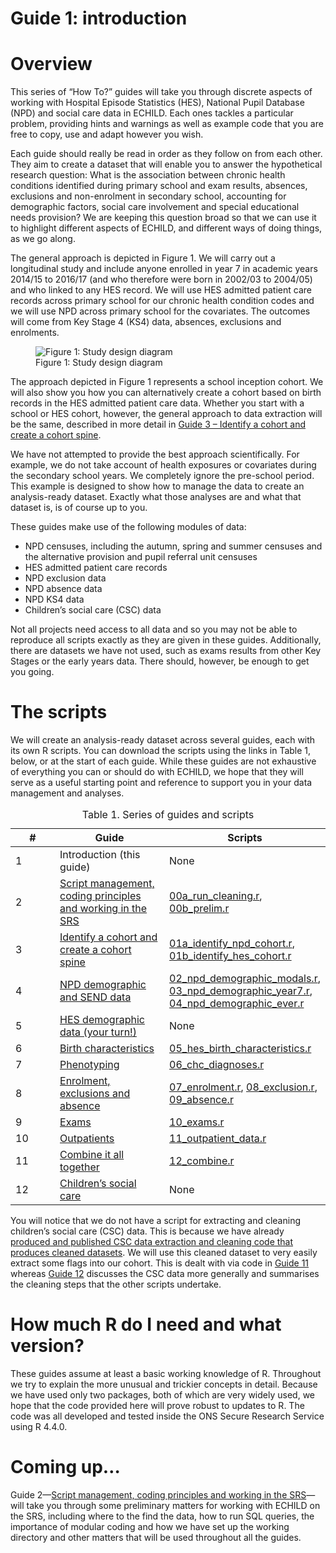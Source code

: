 # Guide 1: introduction {.unnumbered}

# Overview

This series of “How To?” guides will take you through discrete aspects of working with Hospital Episode Statistics (HES), National Pupil Database (NPD) and social care data in ECHILD. Each ones tackles a particular problem, providing hints and warnings as well as example code that you are free to copy, use and adapt however you wish.

Each guide should really be read in order as they follow on from each other. They aim to create a dataset that will enable you to answer the hypothetical research question: What is the association between chronic health conditions identified during primary school and exam results, absences, exclusions and non-enrolment in secondary school, accounting for demographic factors, social care involvement and special educational needs provision? We are keeping this question broad so that we can use it to highlight different aspects of ECHILD, and different ways of doing things, as we go along.

The general approach is depicted in Figure 1. We will carry out a longitudinal study and include anyone enrolled in year 7 in academic years 2014/15 to 2016/17 (and who therefore were born in 2002/03 to 2004/05) and who linked to any HES record. We will use HES admitted patient care records across primary school for our chronic health condition codes and we will use NPD across primary school for the covariates. The outcomes will come from Key Stage 4 (KS4) data, absences, exclusions and enrolments.

![Figure 1: Study design diagram](static/school_cohort.png){fig-alt="Diagram showing longitudinal design."}

The approach depicted in Figure 1 represents a school inception cohort. We will also show you how you can alternatively create a cohort based on birth records in the HES admitted patient care data. Whether you start with a school or HES cohort, however, the general approach to data extraction will be the same, described in more detail in [Guide 3 – Identify a cohort and create a cohort spine](guide03_cohort.qmd).

We have not attempted to provide the best approach scientifically. For example, we do not take account of health exposures or covariates during the secondary school years. We completely ignore the pre-school period. This example is designed to show how to manage the data to create an analysis-ready dataset. Exactly what those analyses are and what that dataset is, is of course up to you.

These guides make use of the following modules of data:

* NPD censuses, including the autumn, spring and summer censuses and the alternative provision and pupil referral unit censuses
* HES admitted patient care records 
* NPD exclusion data
* NPD absence data
* NPD KS4 data
* Children’s social care (CSC) data

Not all projects need access to all data and so you may not be able to reproduce all scripts exactly as they are given in these guides. Additionally, there are datasets we have not used, such as exams results from other Key Stages or the early years data. There should, however, be enough to get you going.

# The scripts

We will create an analysis-ready dataset across several guides, each with its own R scripts. You can download the scripts using the links in Table 1, below, or at the start of each guide. While these guides are not exhaustive of everything you can or should do with ECHILD, we hope that they will serve as a useful starting point and reference to support you in your data management and analyses.

| # | Guide | Scripts |
|---|-------|---------|
| 1 | Introduction (this guide) | None |
| 2 | [Script management, coding principles and working in the SRS](guide02_mgmt.qmd) | [00a_run_cleaning.r](scripts/00a_run_cleaning.r), [00b_prelim.r](scripts/00b_prelim.r) |
| 3 | [Identify a cohort and create a cohort spine](guide03_cohort.qmd) | [01a_identify_npd_cohort.r](scripts/01a_identify_npd_cohort.r), [01b_identify_hes_cohort.r](scripts/01b_identify_hes_cohort.r) |
| 4 | [NPD demographic and SEND data](guide04_demo_npd.qmd) | [02_npd_demographic_modals.r](scripts/02_npd_demographic_modals.r), [03_npd_demographic_year7.r](scripts/03_npd_demographic_year7.r), [04_npd_demographic_ever.r](scripts/04_npd_demographic_ever.r) |
| 5 | [HES demographic data (your turn!)](guide05_demo_hes.qmd) | None |
| 6 | [Birth characteristics](guide06_birth_chars.qmd) | [05_hes_birth_characteristics.r](scripts/05_hes_birth_characteristics.r) |
| 7 | [Phenotyping](guide07_phenotype.qmd) | [06_chc_diagnoses.r](scripts/06_chc_diagnoses.r) |
| 8 | [Enrolment, exclusions and absence](guide08_enr_abs_excl.qmd) | [07_enrolment.r](scripts/07_enrolment.r), [08_exclusion.r](scripts/08_exclusion.r), [09_absence.r](scripts/09_absence.r) |
| 9 | [Exams](guide09_exam.qmd) | [10_exams.r](scripts/10_exams.r) |
| 10 | [Outpatients](guide10_opa.qmd) | [11_outpatient_data.r](scripts/11_outpatient_data.r) |
| 11 | [Combine it all together](guide11_combine.qmd) | [12_combine.r](scripts/12_combine.r) |
| 12 | [Children's social care](guide12_csc.qmd) | None |

: Table 1. Series of guides and scripts

You will notice that we do not have a script for extracting and cleaning children’s social care (CSC) data. This is because we have already [produced and published CSC data extraction and cleaning code that produces cleaned datasets](https://www.adruk.org/our-mission/our-impact/echild-childrens-social-care-and-the-impact-of-code-sharing/){target="_blank"}. We will use this cleaned dataset to very easily extract some flags into our cohort. This is dealt with via code in [Guide 11](guide11_combine.qmd) whereas [Guide 12](guide12_csc.qmd) discusses the CSC data more generally and summarises the cleaning steps that the other scripts undertake.

# How much R do I need and what version?

These guides assume at least a basic working knowledge of R. Throughout we try to explain the more unusual and trickier concepts in detail. Because we have used only two packages, both of which are very widely used, we hope that the code provided here will prove robust to updates to R. The code was all developed and tested inside the ONS Secure Research Service using R 4.4.0.

# Coming up...

Guide 2—[Script management, coding principles and working in the SRS](guide02_mgmt.qmd)—will take you through some preliminary matters for working with ECHILD on the SRS, including where to the find the data, how to run SQL queries, the importance of modular coding and how we have set up the working directory and other matters that will be used throughout all the guides.

